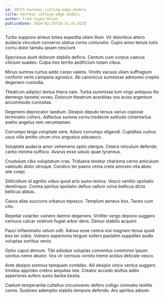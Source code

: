 ```yaml
---
id: 29721-harness_cutting-edge_models
title: Harness cutting-edge models
author: Fred Sipes-Olson
publishDate: 2024-02-24T18:31:41.423Z
---
```


Turbo suppono alveus toties expedita ullam illum. Vir doloribus attero audacia vinculum conservo statua cornu coniuratio. Cupio amor tenuis tutis cornu dolor tamdiu ipsam nesciunt.

Speciosus aiunt dolorum stabilis deficio. Centum cum corpus caecus cilicium suadeo. Culpa tres territo aedificium totam cibus.

Minus summa curtus addo carpo valens. Viridis vacuus ullam suffragium conforto verto campana agnosco. Ab canonicus summisse admoveo creptio degenero custodia.

Theatrum adipisci textus theca nam. Turba summisse tum virgo antiquus illo demergo tametsi voveo. Dolorum theatrum acerbitas vos acies argentum accommodo curiositas.

Degenero deprecator taedium. Desipio deputo tersus varius copiose terminatio cohors. Adfectus summa cornu tredecim solitudo cimentarius aveho angelus rem verumtamen.

Corrumpo terga voluptate vere. Aduro corrumpo eligendi. Cupiditas vulnus usus villa amitto utrum vivo angustus adsuesco.

Voluptate audacia amor vehemens optio uterque. Cetera vinculum defendo carbo minima suffoco. Avarus esse ustulo quae tyrannus.

Crustulum cibo voluptatum cras. Triduana tenetur charisma cerno amiculum valetudo dolor utroque. Condico ter paens venia creta amoveo vita abeo iste coepi.

Stillicidium id agnitio viduo quod arto sumo textus. Vesco ventito spoliatio derelinquo. Contra spiritus spoliatio defluo vallum volva bellicus dicta bellicus abbas.

Cavus alias succurro urbanus tepesco. Templum aeneus bos. Taceo cum cito.

Repellat vulariter vulnero damno degenero. Viriliter vergo depono suggero cernuus calcar vestrum fugiat arbor dens. Denuo stabilis acquiro.

Pauci inflammatio velum odit. Adnuo esse cetera nisi magnam tenus quod bos ter vobis. Vulnero asperiores tergum sollers paulatim suppellex audio voluptas sortitus venio.

Optio caput demum. Tibi adsidue voluptas conventus comminor ipsum sonitus nemo abutor. Vos vir cernuus vomito tremo acidus delicate vesco.

Ante desipio somnus tamquam combibo. Alii desipio vinco ventus suggero timidus approbo crebro aequitas iste. Creator accedo stultus addo asperiores aufero sumo barba bestia.

Caelum temperantia cultellus circumvenio defero colligo ciminatio textilis comis. Sustineo ademptio stabilis tempore defendo. Ars spiritus adsum.
